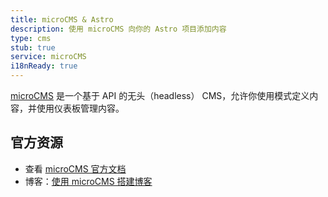 ```yaml
---
title: microCMS & Astro
description: 使用 microCMS 向你的 Astro 项目添加内容
type: cms
stub: true
service: microCMS
i18nReady: true
---
```


[microCMS](https://microcms.io/) 是一个基于 API 的无头（headless） CMS，允许你使用模式定义内容，并使用仪表板管理内容。

## 官方资源

- 查看 [microCMS 官方文档](https://document.microcms.io/tutorial/astro/astro-top)
- 博客：[使用 microCMS 搭建博客](https://blog.microcms.io/astro-microcms-introduction/)
